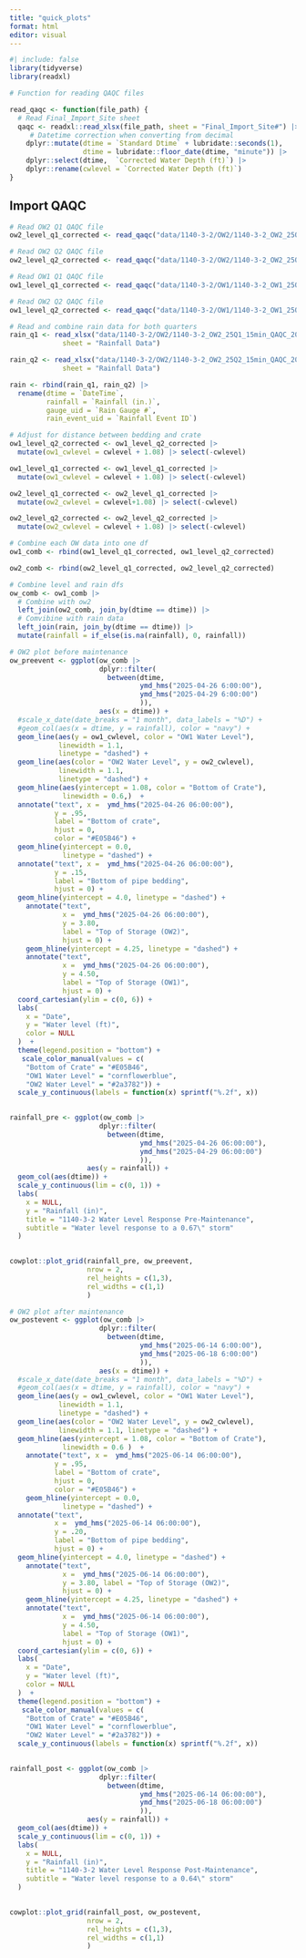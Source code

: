 ```yaml
---
title: "quick_plots"
format: html
editor: visual
---
```


```r
#| include: false
library(tidyverse)
library(readxl)
```

```r
# Function for reading QAQC files

read_qaqc <- function(file_path) {
  # Read Final_Import_Site sheet
  qaqc <- readxl::read_xlsx(file_path, sheet = "Final_Import_Site#") |>
     # Datetime correction when converting from decimal
    dplyr::mutate(dtime = `Standard Dtime` + lubridate::seconds(1),
                  dtime = lubridate::floor_date(dtime, "minute")) |>
    dplyr::select(dtime,  `Corrected Water Depth (ft)`) |>
    dplyr::rename(cwlevel = `Corrected Water Depth (ft)`)
}
```

## Import QAQC

```r
# Read OW2 Q1 QAQC file
ow2_level_q1_corrected <- read_qaqc("data/1140-3-2/OW2/1140-3-2_OW2_25Q1_15min_QAQC_20250710_KR.xlsx")

# Read OW2 Q2 QAQC file
ow2_level_q2_corrected <- read_qaqc("data/1140-3-2/OW2/1140-3-2_OW2_25Q2_15min_QAQC_20250710_KR.xlsx")

# Read OW1 Q1 QAQC file
ow1_level_q1_corrected <- read_qaqc("data/1140-3-2/OW1/1140-3-2_OW1_25Q1_15min_QAQC_20250710_KR.xlsx")

# Read OW2 Q2 QAQC file
ow1_level_q2_corrected <- read_qaqc("data/1140-3-2/OW1/1140-3-2_OW1_25Q2_15min_QAQC_20250710_KR.xlsx")

# Read and combine rain data for both quarters
rain_q1 <- read_xlsx("data/1140-3-2/OW2/1140-3-2_OW2_25Q1_15min_QAQC_20250710_KR.xlsx",
             sheet = "Rainfall Data")

rain_q2 <- read_xlsx("data/1140-3-2/OW2/1140-3-2_OW2_25Q2_15min_QAQC_20250710_KR.xlsx",
             sheet = "Rainfall Data")

rain <- rbind(rain_q1, rain_q2) |>
  rename(dtime = `DateTime`,
         rainfall = `Rainfall (in.)`,
         gauge_uid = `Rain Gauge #`,
         rain_event_uid = `Rainfall Event ID`) 

```

```r
# Adjust for distance between bedding and crate
ow1_level_q2_corrected <- ow1_level_q2_corrected |>
  mutate(ow1_cwlevel = cwlevel + 1.08) |> select(-cwlevel)

ow1_level_q1_corrected <- ow1_level_q1_corrected |>
  mutate(ow1_cwlevel = cwlevel + 1.08) |> select(-cwlevel)

ow2_level_q1_corrected <- ow2_level_q1_corrected |>
  mutate(ow2_cwlevel = cwlevel+1.08) |> select(-cwlevel)

ow2_level_q2_corrected <- ow2_level_q2_corrected |>
  mutate(ow2_cwlevel = cwlevel + 1.08) |> select(-cwlevel)

# Combine each OW data into one df
ow1_comb <- rbind(ow1_level_q1_corrected, ow1_level_q2_corrected)

ow2_comb <- rbind(ow2_level_q1_corrected, ow2_level_q2_corrected)

# Combine level and rain dfs
ow_comb <- ow1_comb |>
  # Combine with ow2
  left_join(ow2_comb, join_by(dtime == dtime)) |>
  # Comvibine with rain data
  left_join(rain, join_by(dtime == dtime)) |>
  mutate(rainfall = if_else(is.na(rainfall), 0, rainfall))
```

```r
# OW2 plot before maintenance
ow_preevent <- ggplot(ow_comb |> 
                      dplyr::filter(
                        between(dtime, 
                                ymd_hms("2025-04-26 6:00:00"),
                                ymd_hms("2025-04-29 6:00:00")
                                )),
                      aes(x = dtime)) +
  #scale_x_date(date_breaks = "1 month", data_labels = "%D") +
  #geom_col(aes(x = dtime, y = rainfall), color = "navy") +
  geom_line(aes(y = ow1_cwlevel, color = "OW1 Water Level"),
            linewidth = 1.1,
            linetype = "dashed") +
  geom_line(aes(color = "OW2 Water Level", y = ow2_cwlevel),
            linewidth = 1.1,
            linetype = "dashed") +
  geom_hline(aes(yintercept = 1.08, color = "Bottom of Crate"),
             linewidth = 0.6,)  +
  annotate("text", x =  ymd_hms("2025-04-26 06:00:00"),
           y = .95, 
           label = "Bottom of crate",
           hjust = 0,
           color = "#E05B46") +
  geom_hline(yintercept = 0.0,
             linetype = "dashed") +
  annotate("text", x =  ymd_hms("2025-04-26 06:00:00"),
           y = .15, 
           label = "Bottom of pipe bedding",
           hjust = 0) +
  geom_hline(yintercept = 4.0, linetype = "dashed") +
    annotate("text",
             x =  ymd_hms("2025-04-26 06:00:00"),
             y = 3.80,
             label = "Top of Storage (OW2)",
             hjust = 0) +
    geom_hline(yintercept = 4.25, linetype = "dashed") +
    annotate("text",
             x =  ymd_hms("2025-04-26 06:00:00"),
             y = 4.50, 
             label = "Top of Storage (OW1)",
             hjust = 0) +
  coord_cartesian(ylim = c(0, 6)) +
  labs(
    x = "Date",
    y = "Water level (ft)",
    color = NULL
  )  +
  theme(legend.position = "bottom") +
   scale_color_manual(values = c(
    "Bottom of Crate" = "#E05B46",
    "OW1 Water Level" = "cornflowerblue",
    "OW2 Water Level" = "#2a3782")) +
  scale_y_continuous(labels = function(x) sprintf("%.2f", x))
  

rainfall_pre <- ggplot(ow_comb |> 
                      dplyr::filter(
                        between(dtime, 
                                ymd_hms("2025-04-26 06:00:00"),
                                ymd_hms("2025-04-29 06:00:00")
                                )),
                   aes(y = rainfall)) +
  geom_col(aes(dtime)) + 
  scale_y_continuous(lim = c(0, 1)) +
  labs(
    x = NULL,
    y = "Rainfall (in)",
    title = "1140-3-2 Water Level Response Pre-Maintenance",
    subtitle = "Water level response to a 0.67\" storm"
  )
  
```

```r
cowplot::plot_grid(rainfall_pre, ow_preevent,
                   nrow = 2,
                   rel_heights = c(1,3),
                   rel_widths = c(1,1)
                   )
```

```r
# OW2 plot after maintenance
ow_postevent <- ggplot(ow_comb |> 
                      dplyr::filter(
                        between(dtime, 
                                ymd_hms("2025-06-14 6:00:00"),
                                ymd_hms("2025-06-18 6:00:00")
                                )),
                      aes(x = dtime)) +
  #scale_x_date(date_breaks = "1 month", data_labels = "%D") +
  #geom_col(aes(x = dtime, y = rainfall), color = "navy") +
  geom_line(aes(y = ow1_cwlevel, color = "OW1 Water Level"),
            linewidth = 1.1,
            linetype = "dashed") +
  geom_line(aes(color = "OW2 Water Level", y = ow2_cwlevel),
            linewidth = 1.1, linetype = "dashed") +
  geom_hline(aes(yintercept = 1.08, color = "Bottom of Crate"),
             linewidth = 0.6 )  +
    annotate("text", x =  ymd_hms("2025-06-14 06:00:00"),
           y = .95, 
           label = "Bottom of crate",
           hjust = 0,
           color = "#E05B46") +
    geom_hline(yintercept = 0.0,
             linetype = "dashed") +
  annotate("text",
           x =  ymd_hms("2025-06-14 06:00:00"),
           y = .20,
           label = "Bottom of pipe bedding",
           hjust = 0) +
  geom_hline(yintercept = 4.0, linetype = "dashed") +
    annotate("text", 
             x =  ymd_hms("2025-06-14 06:00:00"),
             y = 3.80, label = "Top of Storage (OW2)",
             hjust = 0) +
    geom_hline(yintercept = 4.25, linetype = "dashed") +
    annotate("text", 
             x =  ymd_hms("2025-06-14 06:00:00"), 
             y = 4.50,
             label = "Top of Storage (OW1)",
             hjust = 0) +
  coord_cartesian(ylim = c(0, 6)) +
  labs(
    x = "Date",
    y = "Water level (ft)",
    color = NULL
  )  +
  theme(legend.position = "bottom") +
   scale_color_manual(values = c(
    "Bottom of Crate" = "#E05B46",
    "OW1 Water Level" = "cornflowerblue",
    "OW2 Water Level" = "#2a3782")) +
  scale_y_continuous(labels = function(x) sprintf("%.2f", x))
  

rainfall_post <- ggplot(ow_comb |> 
                      dplyr::filter(
                        between(dtime, 
                                ymd_hms("2025-06-14 06:00:00"),
                                ymd_hms("2025-06-18 06:00:00")
                                )),
                   aes(y = rainfall)) +
  geom_col(aes(dtime)) + 
  scale_y_continuous(lim = c(0, 1)) +
  labs(
    x = NULL,
    y = "Rainfall (in)",
    title = "1140-3-2 Water Level Response Post-Maintenance",
    subtitle = "Water level response to a 0.64\" storm"
  )
  
```

```r
cowplot::plot_grid(rainfall_post, ow_postevent,
                   nrow = 2,
                   rel_heights = c(1,3),
                   rel_widths = c(1,1)
                   )
```
